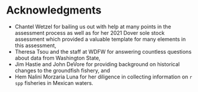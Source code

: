 # Acknowledgments

- Chantel Wetzel for bailing us out with help at many points in 
the assessment process as well as for her 2021 Dover sole stock 
assessment which provided a valuable template for many elements 
in this assessment,
- Theresa Tsou and the staff at WDFW for answering countless questions 
about data from Washington State,
- Jim Hastie and John DeVore for providing background on historical 
changes to the groundfish fishery, and
- Hem Nalini Morzaria Luna for her diligence in collecting information
on `r spp` fisheries in Mexican waters.
